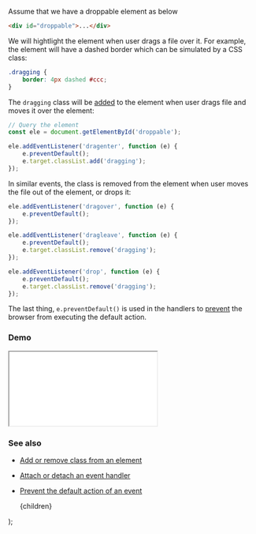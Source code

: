 
Assume that we have a droppable element as below

```html
<div id="droppable">...</div>
```

We will hightlight the element when user drags a file over it. For example, the element will have a dashed border which can be simulated by a CSS class:

```css
.dragging {
    border: 4px dashed #ccc;
}
```

The `dragging` class will be [added](/add-or-remove-class-from-an-element) to the element when user drags file and moves it over the element:

```js
// Query the element
const ele = document.getElementById('droppable');

ele.addEventListener('dragenter', function (e) {
    e.preventDefault();
    e.target.classList.add('dragging');
});
```

In similar events, the class is removed from the element when user moves the file out of the element, or drops it:

```js
ele.addEventListener('dragover', function (e) {
    e.preventDefault();
});

ele.addEventListener('dragleave', function (e) {
    e.preventDefault();
    e.target.classList.remove('dragging');
});

ele.addEventListener('drop', function (e) {
    e.preventDefault();
    e.target.classList.remove('dragging');
});
```

The last thing, `e.preventDefault()` is used in the handlers to [prevent](/prevent-the-default-action-of-an-event) the browser from executing the default action.

### Demo

<iframe src="/demo/highlight-an-element-when-dragging-a-file-over-it/index.html"></iframe>

### See also

-   [Add or remove class from an element](/add-or-remove-class-from-an-element)
-   [Attach or detach an event handler](/attach-or-detach-an-event-handler)
-   [Prevent the default action of an event](/prevent-the-default-action-of-an-event)

    <PostLayout keywords="" title="Highlight an element when dragging a file over it">
        {children}
    </PostLayout>
);